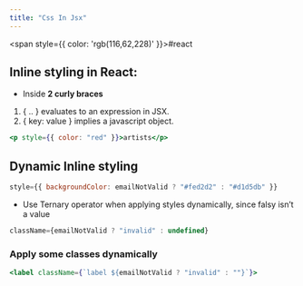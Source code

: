 ```yaml
---
title: "Css In Jsx"
---
```



<span style={{ color: 'rgb(116,62,228)' }}>#react</span> 

## Inline styling in React:

- Inside **2 curly braces**

1. &#123; .. &#125; evaluates to an expression in JSX.
2. &#123; key: value &#125; implies a javascript object.

```jsx
<p style={{ color: "red" }}>artists</p>
```

## Dynamic Inline styling

```jsx
style={{ backgroundColor: emailNotValid ? "#fed2d2" : "#d1d5db" }}
```

- Use Ternary operator when applying styles dynamically, since falsy isn’t a value

```jsx
className={emailNotValid ? "invalid" : undefined}
```

### Apply some classes dynamically

```jsx
<label className={`label ${emailNotValid ? "invalid" : ""}`}>
```